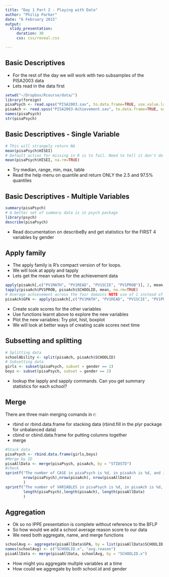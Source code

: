 ```yaml
---
title: "Day 1 Part 2 - Playing with Data"
author: "Philip Parker"
date: "6 February 2015"
output:
  slidy_presentation:
     duration: 30
     css: css/reveal.css

---
```



## Basic Descriptives
 - For the rest of the day we will work with two subsamples of the PISA2003 data
 - Lets read in the data first 
```r
setwd("~/Dropbox/Rcourse/data/")
library(foreign)
pisaPsych <- read.spss("PISA2003.sav", to.data.frame=TRUE, use.value.labels = FALSE)
pisaAch <- read.spss("PISA2003-Achievement.sav", to.data.frame=TRUE, use.value.labels = FALSE)
names(pisaPsych)
str(pisaPsych)
```

## Basic Descriptives - Single Variable
```r
# This will strangely return NA
mean(pisaPsych$HISEI)
# Default action for missing in R is to fail. Need to tell it don't do that
mean(pisaPsych$HISEI, na.rm=TRUE)
```

- Try median, range, min, max, table
- Read the help menu on quantile and return ONLY the 2.5 and 97.5% quantiles

## Basic Descriptives - Multiple Variables
```r
summary(pisaPsych)
# A better set of summary data is in psych package
library(psych)
describe(pisaPsych)
```
- Read documentation on describeBy and get statistics for the FIRST 4 variables by gender

## Apply family
- The apply family is R's compact version of for loops.
- We will look at apply and tapply
- Lets get the mean values for the achievement data
```r
apply(pisaAch[,c("PV1MATH", "PV1READ", "PV1SCIE", "PV1PROB")], 2, mean, na.rm=TRUE)
tapply(pisaAch$PV1PROB, pisaAch$SCHOOLID, mean, na.rm=TRUE)
# Average achievement across the four domains NOTE use of 1 instead of 2
pisaAch$GPA <- apply(pisaAch[,c("PV1MATH", "PV1READ", "PV1SCIE", "PV1PROB")],1,mean, na.rm=TRUE)
```

- Create scale scores for the other variables 
- Use functions learnt above to explore the new variables
- Plot the new variables: Try plot, hist, boxplot
- We will look at better ways of creating scale scores next time

## Subsetting and splitting
```r
# Splitting data
schoolAbility <- split(pisaAch, pisaAch$SCHOOLID)
# Subsetting data
girls <- subset(pisaPsych, subset = gender == 1)
boys <- subset(pisaPsych, subset = gender == 2)
```

- lookup the lapply and sapply commands. Can you get summary statistics for each school?

## Merge
There are three main merging comands in r:

- rbind or rbind.data.frame for stacking data (rbind.fill in the plyr package for unbalanced data)
- cbind or cbind.data.frame for putting columns together
- merge
```r
#Stack data
pisaPsych <- rbind.data.frame(girls,boys)
#Merge by ID
pisaAllData <- merge(pisaPsych, pisaAch, by = "STIDSTD")
#check
sprintf("The number of CASE in pisaPsych is %d, in pisaAch is %d, and in the merged data is %d/n", 
        nrow(pisaPsych),nrow(pisaAch), nrow(pisaAllData)
        )
sprintf("The number of VARIABLES in pisaPsych is %d, in pisaAch is %d, and in the merged data is %d", 
        length(pisaPsych),length(pisaAch), length(pisaAllData)
        )
```

## Aggregation
- Ok so no IPPE presentation is complete without reference to the BFLP
- So how would we add a school average reason score to our data
- We need both aggregate, name, and merge functions
```r
schoolAvg <- aggregate(pisaAllData$GPA, by = list(pisaAllData$SCHOOLID.x), mean, na.rm=TRUE)
names(schoolAvg) <- c("SCHOOLID.x", "avg.reason")
pisaAllData <- merge(pisaAllData, schoolAvg, by = "SCHOOLID.x")
```
- How might you aggregate multple variables at a time
- How could we aggregate by both school.id and gender

